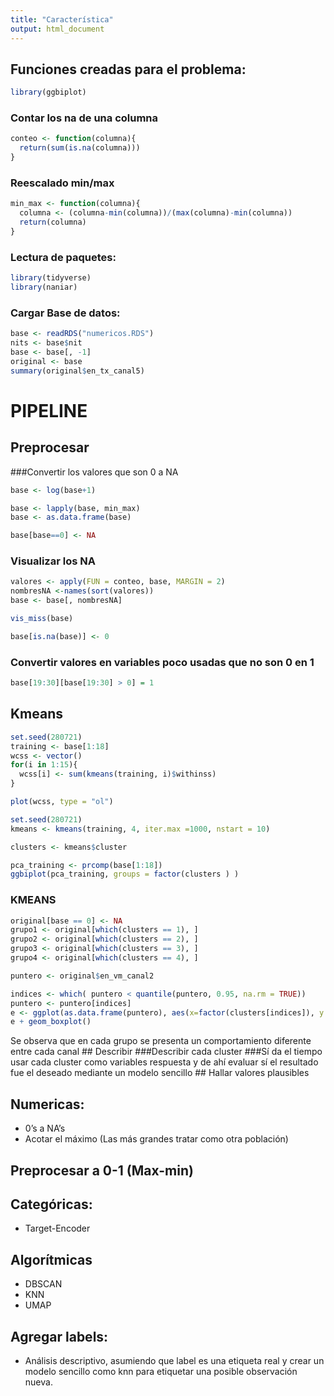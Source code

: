```yaml
---
title: "Característica"
output: html_document
---
```

## Funciones creadas para el problema:
```r
library(ggbiplot)
```
### Contar los na de una columna
```r
conteo <- function(columna){
  return(sum(is.na(columna)))
}
```
### Reescalado min/max
```r
min_max <- function(columna){
  columna <- (columna-min(columna))/(max(columna)-min(columna))
  return(columna)
}
```
### Lectura de paquetes:
```r
library(tidyverse)
library(naniar)
```
### Cargar Base de datos:
```r
base <- readRDS("numericos.RDS")
nits <- base$nit
base <- base[, -1]
original <- base
summary(original$en_tx_canal5)
```
# PIPELINE
## Preprocesar
###Convertir los valores que son 0 a NA
```r
base <- log(base+1)
```
```r
base <- lapply(base, min_max)
base <- as.data.frame(base)
```
```r
base[base==0] <- NA
```
### Visualizar los NA
```r
valores <- apply(FUN = conteo, base, MARGIN = 2)
nombresNA <-names(sort(valores))
base <- base[, nombresNA]
```
```r
vis_miss(base)
```
```r
base[is.na(base)] <- 0
```
### Convertir valores en variables poco usadas que no son 0 en 1
```r
base[19:30][base[19:30] > 0] = 1
```

## Kmeans
```r
set.seed(280721)
training <- base[1:18]
wcss <- vector()
for(i in 1:15){
  wcss[i] <- sum(kmeans(training, i)$withinss)
}
```

```r
plot(wcss, type = "ol")
```

```r
set.seed(280721)
kmeans <- kmeans(training, 4, iter.max =1000, nstart = 10)
```

```r
clusters <- kmeans$cluster
```



```r
pca_training <- prcomp(base[1:18])
ggbiplot(pca_training, groups = factor(clusters ) )
```
### KMEANS
```r
original[base == 0] <- NA
grupo1 <- original[which(clusters == 1), ]
grupo2 <- original[which(clusters == 2), ]
grupo3 <- original[which(clusters == 3), ]
grupo4 <- original[which(clusters == 4), ]
```

```r
puntero <- original$en_vm_canal2

indices <- which( puntero < quantile(puntero, 0.95, na.rm = TRUE))
puntero <- puntero[indices] 
e <- ggplot(as.data.frame(puntero), aes(x=factor(clusters[indices]), y = puntero))
e + geom_boxplot()
```
Se observa que en cada grupo se presenta un comportamiento diferente entre cada canal
## Describir
###Describir cada cluster
###Sí da el tiempo usar cada cluster como variables respuesta y de ahí evaluar sí el resultado fue el deseado mediante un modelo sencillo
## Hallar valores plausibles


## Numericas:

* 0's a NA's
* Acotar el máximo (Las más grandes tratar como otra población)

## Preprocesar a 0-1 (Max-min)

## Categóricas:

* Target-Encoder

## Algorítmicas

* DBSCAN
* KNN
* UMAP

## Agregar labels:

* Análisis descriptivo, asumiendo que label es una etiqueta real y crear un modelo sencillo como knn para etiquetar una posible observación nueva.





